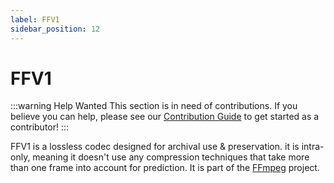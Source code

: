 ```yaml
---
label: FFV1
sidebar_position: 12
---
```


# FFV1

:::warning Help Wanted
This section is in need of contributions. If you believe you can help, please see our [Contribution Guide](../contribution-guide.mdx) to get started as a contributor!
:::

FFV1 is a lossless codec designed for archival use & preservation. it is intra-only, meaning it doesn't use any compression techniques that take more than one frame into account for prediction. It is part of the [FFmpeg](../utilities/ffmpeg.mdx) project.